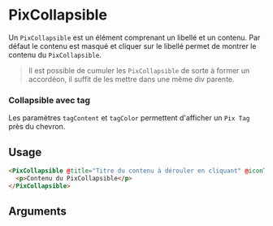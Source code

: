
<Meta of={ComponentStories} />

# PixCollapsible

Un `PixCollapsible` est un élément comprenant un libellé et un contenu.
Par défaut le contenu est masqué et cliquer sur le libellé permet de montrer le contenu du `PixCollapsible`.

> Il est possible de cumuler les `PixCollapsible` de sorte à former un accordéon, il suffit de les mettre dans une même div parente.


<Story of={ComponentStories.collapsible} height={150} />

<Story of={ComponentStories.collapsibleWithBlockTitle} height={150} />

<Story of={ComponentStories.multipleCollapsible} height={260} />

### Collapsible avec tag
Les paramètres `tagContent` et `tagColor` permettent d'afficher un `Pix Tag` près du chevron.


<Story of={ComponentStories.collapsibleWithTag} height={260} />


## Usage

```html
<PixCollapsible @title="Titre du contenu à dérouler en cliquant" @iconTitle="user">
  <p>Contenu du PixCollapsible</p>
</PixCollapsible>
```

## Arguments

<ArgTypes of={ComponentStories} />
